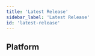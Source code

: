 ```yaml
---
title: 'Latest Release'
sidebar_label: 'Latest Release'
id: 'latest-release'
---
```



## Platform

<Grid container>
    <Grid item xs={12} md={12} sx={{padding: '1%'}}>
        <ReleaseCard
          blogLink="https://genesis.global/blog/genesis-release-8-4/"
          releaseNotesLink="../release-notes/platform/8/8.4/"
          imageName="Release-8.4.webp"
          imageAltText="8.4 Release"
        />
    </Grid>
</Grid>
